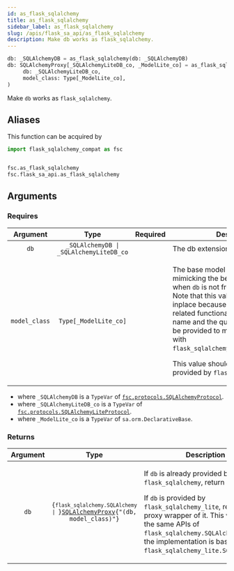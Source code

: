 ```yaml
---
id: as_flask_sqlalchemy
title: as_flask_sqlalchemy
sidebar_label: as_flask_sqlalchemy
slug: /apis/flask_sa_api/as_flask_sqlalchemy
description: Make db works as flask_sqlalchemy.
---
```





<APITopBar type="func" source="flask_sa_api.as_flask_sqlalchemy" />

```python
db: _SQLAlchemyDB = as_flask_sqlalchemy(db: _SQLAlchemyDB)
db: SQLAlchemyProxy[_SQLAlchemyLiteDB_co, _ModelLite_co] = as_flask_sqlalchemy(
     db: _SQLAlchemyLiteDB_co,
     model_class: Type[_ModelLite_co],
)
```

Make `db` works as `flask_sqlalchemy`.

## Aliases

This function can be acquired by

```python
import flask_sqlalchemy_compat as fsc


fsc.as_flask_sqlalchemy
fsc.flask_sa_api.as_flask_sqlalchemy
```

## Arguments

### Requires

|   Argument    |                  Type                   |             Required              | <center>Description</center>                                                                                                                                                                                                                                                                                                                                                                                                            |
| :-----------: | :-------------------------------------: | :-------------------------------: | --------------------------------------------------------------------------------------------------------------------------------------------------------------------------------------------------------------------------------------------------------------------------------------------------------------------------------------------------------------------------------------------------------------------------------------- |
|     `db`      | `_SQLAlchemyDB \| _SQLAlchemyLiteDB_co` | <InlineIcon icon={vsiCheckIcon}/> | The db extension to be wrapped.                                                                                                                                                                                                                                                                                                                                                                                                         |
| `model_class` |          `Type[_ModelLite_co]`          |                                   | <p>The base model class used for mimicking the behavior of `db.Model` when `db` is not from `flask_sqlalchemy`. Note that this value will be modified inplace because some compatibility-related functionalities like auto table name and the query method need to be provided to make its usage aligned with `flask_sqlalchemy.SQLAlchemy().Model`.</p><p>This value should not be used if `db` is provided by `flask_sqlalchemy`.</p> |

- where `_SQLAlchemyDB` is a `TypeVar` of [`fsc.protocols.SQLAlchemyProtocol`](../protocols/SQLAlchemyProtocol.mdx).
- where `_SQLAlchemyLiteDB_co` is a `TypeVar` of [`fsc.protocols.SQLAlchemyLiteProtocol`](../protocols/SQLAlchemyLiteProtocol.mdx).
- where `_ModelLite_co` is a `TypeVar` of `sa.orm.DeclarativeBase`.

### Returns

| Argument |                                                     Type                                                      | <center>Description</center>                                                                                                                                                                                                                                                                              |
| :------: | :-----------------------------------------------------------------------------------------------------------: | :-------------------------------------------------------------------------------------------------------------------------------------------------------------------------------------------------------------------------------------------------------------------------------------------------------- |
|   `db`   | <code>{`flask_sqlalchemy.SQLAlchemy \| `}[SQLAlchemyProxy](./SQLAlchemyProxy.mdx){"(db, model_class)"}</code> | <p>If `db` is already provided by `flask_sqlalchemy`, return as it is.</p><p>If `db` is provided by `flask_sqlalchemy_lite`, return a proxy wrapper of it. This wrapper has the same APIs of `flask_sqlalchemy.SQLAlchemy()` but the implementation is based on `flask_sqlalchemy_lite.SQLAlchemy()`.</p> |
